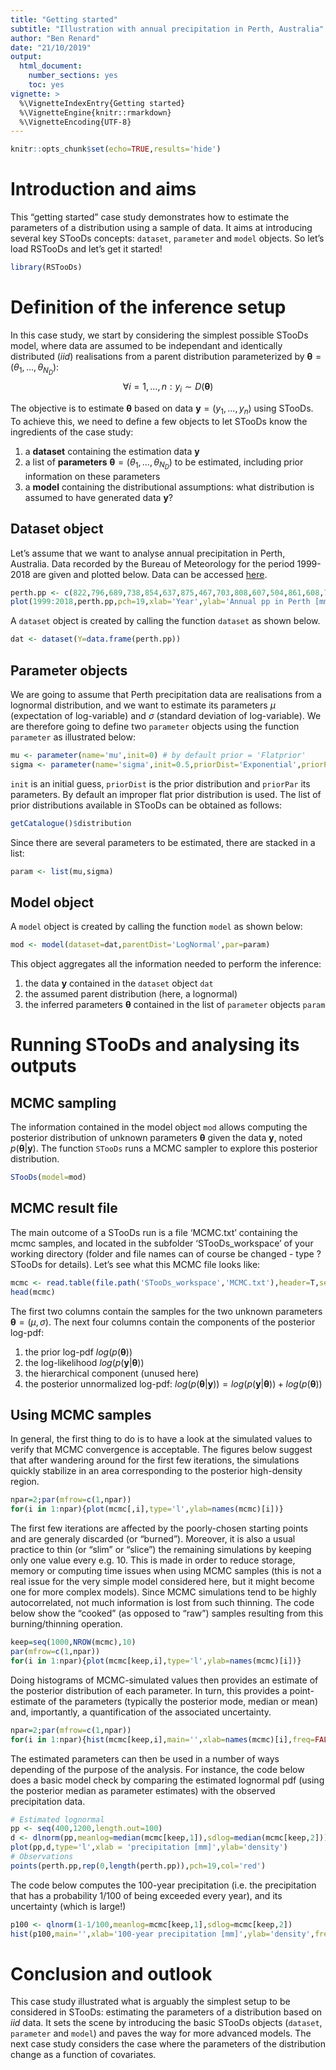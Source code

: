 ---
title: "Getting started"
subtitle: "Illustration with annual precipitation in Perth, Australia"
author: "Ben Renard"
date: "21/10/2019"
output: 
  html_document: 
    number_sections: yes
    toc: yes
vignette: >
  %\VignetteIndexEntry{Getting started}
  %\VignetteEngine{knitr::rmarkdown}
  %\VignetteEncoding{UTF-8}
---

```{r setup, include=FALSE}
knitr::opts_chunk$set(echo=TRUE,results='hide')
```
# Introduction and aims
This "getting started" case study demonstrates how to estimate the parameters of a distribution using a sample of data. It aims at introducing several key STooDs concepts: `dataset`, `parameter` and `model` objects. So let's load RSTooDs and let's get it started!

```{r}
library(RSTooDs)
```

# Definition of the inference setup
In this case study, we start by considering the simplest possible STooDs model, where data are assumed to be independant and identically distributed (*iid*) realisations from a parent distribution parameterized by $\boldsymbol{\theta}=(\theta_1,...,\theta_{N_D})$:  
$$\forall i=1,...,n: y_i \sim D(\boldsymbol{\theta})$$

The objective is to estimate $\boldsymbol{\theta}$ based on data $\boldsymbol{y}=(y_1,...,y_n)$ using STooDs. To achieve this, we need to define a few objects to let STooDs know the ingredients of the case study:

1. a **dataset** containing the estimation data $\boldsymbol{y}$
2. a list of **parameters** $\boldsymbol{\theta}=(\theta_1,...,\theta_{N_D})$ to be estimated, including prior information on these parameters
3. a **model** containing the distributional assumptions: what distribution is assumed to have generated data $\boldsymbol{y}$? 

## Dataset object
Let's assume that we want to analyse annual precipitation in Perth, Australia. Data recorded by the Bureau of Meteorology for the period 1999-2018 are given and plotted below. Data can be accessed [here](http://www.bom.gov.au/jsp/ncc/cdio/weatherData/av?p_nccObsCode=139&p_display_type=dataFile&p_startYear=&p_c=&p_stn_num=009225).


```{r}
perth.pp <- c(822,796,689,738,854,637,875,467,703,808,607,504,861,608,782,674,618,716,854,742)
plot(1999:2018,perth.pp,pch=19,xlab='Year',ylab='Annual pp in Perth [mm]')
```

A `dataset` object is created by calling the function `dataset` as shown below.

```{r}
dat <- dataset(Y=data.frame(perth.pp))
```

## Parameter objects
We are going to assume that Perth precipitation data are realisations from a lognormal distribution, and we want to estimate its parameters $\mu$ (expectation of log-variable) and $\sigma$ (standard deviation of log-variable). We are therefore going to define two `parameter` objects using the function `parameter` as illustrated below:

```{r}
mu <- parameter(name='mu',init=0) # by default prior = 'Flatprior'  
sigma <- parameter(name='sigma',init=0.5,priorDist='Exponential',priorPar=c(0,0.5))
```

`init` is an initial guess, `priorDist` is the prior distribution and `priorPar` its parameters. By default an improper flat prior distribution is used. The list of prior distributions available in STooDs can be obtained as follows:


```{r,results='markup'}
getCatalogue()$distribution
```

Since there are several parameters to be estimated, there are stacked in a list:

```{r}
param <- list(mu,sigma)
```

## Model object

A `model` object is created by calling the function `model` as shown below: 

```{r}
mod <- model(dataset=dat,parentDist='LogNormal',par=param)
```

This object aggregates all the information needed to perform the inference:

1. the data $\boldsymbol{y}$ contained in the `dataset` object `dat`
2. the assumed parent distribution (here, a lognormal)
3. the inferred parameters $\boldsymbol{\theta}$ contained in the list of `parameter` objects `param`

# Running STooDs and analysing its outputs

## MCMC sampling
The information contained in the model object `mod` allows computing the posterior distribution of unknown parameters $\boldsymbol{\theta}$ given the data $\boldsymbol{y}$, noted $p(\boldsymbol{\theta} | \boldsymbol{y})$. The function `STooDs` runs a MCMC sampler to explore this posterior distribution. 
<!-- `dir.exe` is the directory where STooDs executable stands on your machine; `workspace` is the directory where STooDs configuration and result files will be written. -->

```{r}
STooDs(model=mod)
```


## MCMC result file

The main outcome of a STooDs run is a file 'MCMC.txt' containing the mcmc samples, and located in the subfolder 'STooDs_workspace' of your working directory (folder and file names can of course be changed - type ?STooDs for details). Let's see what this MCMC file looks like:

```{r,results='markup'}
mcmc <- read.table(file.path('STooDs_workspace','MCMC.txt'),header=T,sep=';')
head(mcmc)
```


The first two columns contain the samples for the two unknown parameters $\boldsymbol{\theta} = (\mu,\sigma)$. The next four columns contain the components of the posterior log-pdf:

1. the prior log-pdf  $log(p(\boldsymbol{\theta}))$
2. the log-likelihood  $log(p(\boldsymbol{y} | \boldsymbol{\theta}))$
3. the hierarchical component (unused here)
4. the posterior unnormalized log-pdf: $log(p(\boldsymbol{\theta}|\boldsymbol{y})) = log(p(\boldsymbol{y} | \boldsymbol{\theta})) + log(p(\boldsymbol{\theta}))$

## Using MCMC samples

In general, the first thing to do is to have a look at the simulated values to verify that MCMC convergence is acceptable. The figures below suggest that after wandering around for the first few iterations, the simulations quickly stabilize in an area corresponding to the posterior high-density region.

```{r}
npar=2;par(mfrow=c(1,npar))
for(i in 1:npar){plot(mcmc[,i],type='l',ylab=names(mcmc)[i])}
```

The first few iterations are affected by the poorly-chosen starting points and are generaly discarded (or "burned"). Moreover, it is also a usual practice to thin (or "slim" or "slice") the remaining simulations by keeping only one value every e.g. 10. This is made in order to reduce storage, memory or computing time issues when using MCMC samples (this is not a real issue for the very simple model considered here, but it might become one for more complex models). Since MCMC simulations tend to be highly autocorrelated, not much information is lost from such thinning. The code below show the "cooked" (as opposed to "raw") samples resulting from this burning/thinning operation.

```{r}
keep=seq(1000,NROW(mcmc),10)
par(mfrow=c(1,npar))
for(i in 1:npar){plot(mcmc[keep,i],type='l',ylab=names(mcmc)[i])}
```

Doing histograms of MCMC-simulated values then provides an estimate of the posterior distribution of each parameter. In turn, this provides a point-estimate of the parameters (typically the posterior mode, median or mean) and, importantly, a quantification of the associated uncertainty.

```{r}
npar=2;par(mfrow=c(1,npar))
for(i in 1:npar){hist(mcmc[keep,i],main='',xlab=names(mcmc)[i],freq=FALSE)}
```

The estimated parameters can then be used in a number of ways depending of the purpose of the analysis. For instance, the code below does a basic model check by comparing the estimated lognormal pdf (using the posterior median as parameter estimates) with the observed precipitation data. 

```{r}
# Estimated lognormal 
pp <- seq(400,1200,length.out=100)
d <- dlnorm(pp,meanlog=median(mcmc[keep,1]),sdlog=median(mcmc[keep,2]))
plot(pp,d,type='l',xlab = 'precipitation [mm]',ylab='density')
# Observations
points(perth.pp,rep(0,length(perth.pp)),pch=19,col='red')
```

The code below computes the 100-year precipitation (i.e. the precipitation that has a probability 1/100 of being exceeded every year), and its uncertainty (which is large!)

```{r}
p100 <- qlnorm(1-1/100,meanlog=mcmc[keep,1],sdlog=mcmc[keep,2])
hist(p100,main='',xlab='100-year precipitation [mm]',ylab='density',freq=FALSE)
```

# Conclusion and outlook
This case study illustrated what is arguably the simplest setup to be considered in STooDs: estimating the parameters of a distribution based on *iid* data. It sets the scene by introducing the basic STooDs objects (`dataset`, `parameter` and `model`) and paves the way for more advanced models. The next case study considers the case where the parameters of the distribution change as a function of covariates.
